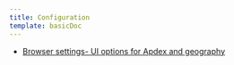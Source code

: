 ```yaml
---
title: Configuration
template: basicDoc
---
```


* [Browser settings- UI options for Apdex and geography](/docs/browser/new-relic-browser/configuration/browser-settings-ui-options-apdex-geography)
